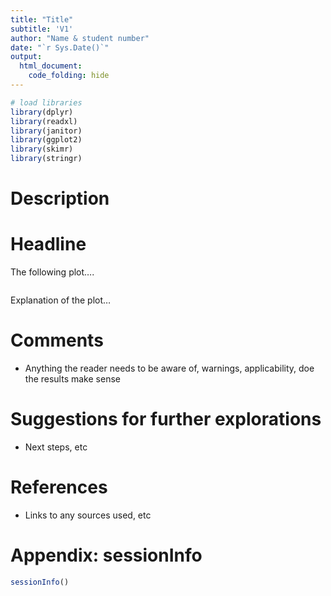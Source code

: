 ```yaml
---
title: "Title"
subtitle: 'V1'
author: "Name & student number"
date: "`r Sys.Date()`"
output: 
  html_document:
    code_folding: hide
---
```


```r

# load libraries
library(dplyr)
library(readxl)
library(janitor)
library(ggplot2)
library(skimr)
library(stringr)
```


# Description

# Headline

The following plot....


```r

```

Explanation of the plot...

# Comments

- Anything the reader needs to be aware of, warnings, applicability, doe the results make sense


# Suggestions for further explorations

- Next steps, etc

# References

- Links to any sources used, etc

# Appendix: sessionInfo

```r
sessionInfo()
```

